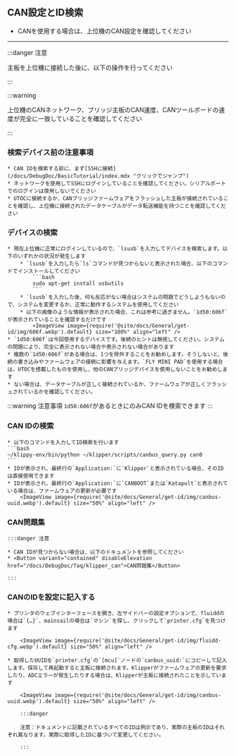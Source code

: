 ## CAN設定とID検索

* CANを使用する場合は、上位機のCAN設定を確認してください

----

:::danger 注意

主板を上位機に接続した後に、以下の操作を行ってください

:::


:::warning

上位機のCANネットワーク、ブリッジ主板のCAN速度、CANツールボードの速度が完全に一致していることを確認してください

:::

### 検索デバイス前の注意事項

    * CAN IDを検索する前に、まず[SSHに接続](/docs/DebugDoc/BasicTutorial/index.mdx "クリックでジャンプ")
    * ネットワークを使用してSSHにログインしていることを確認してください。シリアルポートでのログインは使用しないでください
    * UTOCに接続するか、CANブリッジファームウェアをフラッシュした主板が接続されていることを確認し、上位機に接続されたデータケーブルがデータ転送機能を持つことを確認してください

### デバイスの検索

    * 現在上位機に正常にログインしているので、`lsusb`を入力してデバイスを検索します。以下のいずれかの状況が発生します
        * `lsusb`を入力したら`ls`コマンドが見つからないと表示された場合、以下のコマンドでインストールしてください
            ```bash
            sudo apt-get install usbutils
            ```
        * `lsusb`を入力した後、何も反応がない場合はシステムの問題でどうしようもないので、システムを変更するか、正常に動作するシステムを使用してください
        * 以下の画像のような情報が表示された場合、これは参考に過ぎません。`1d50:606f`が表示されていることを確認するだけです
            <ImageView image={require('@site/docs/General/get-id/img/606f.webp').default} size="100%" align="left" />
    * `1d50:606f`は今回使用するデバイスです。後続のヒントは無視してください。システムの問題により、完全に表示されない場合や表示されない場合があります
    * 複数の`1d50:606f`がある場合は、1つを除外することをお勧めします。そうしないと、後続の書き込みやファームウェアの接続に影響を与えます。`FLY MINI PAD`を使用する場合は、UTOCを搭載したものを使用し、他のCANブリッジデバイスを使用しないことをお勧めします
    * ない場合は、データケーブルが正しく接続されているか、ファームウェアが正しくフラッシュされているかを確認してください。

:::warning 注意事項
`1d50:606f`があるときにのみCAN IDを検索できます
:::

### CAN IDの検索

    * 以下のコマンドを入力してID検索を行います
    ```bash
    ~/klippy-env/bin/python ~/klipper/scripts/canbus_query.py can0
    ```
    * IDが表示され、最終行の`Application:`に`Klipper`と表示されている場合、そのIDは直接使用できます
    * IDが表示され、最終行の`Application:`に`CANBOOT`または`Katapult`と表示されている場合は、ファームウェアの更新が必要です
        <ImageView image={require('@site/docs/General/get-id/img/canbus-uuid.webp').default} size="50%" align="left" />


### CAN問題集

    :::danger 注意

    * CAN IDが見つからない場合は、以下のドキュメントを参照してください  
    * <Button variant="contained" disableElevation href="/docs/DebugDoc/faq/klipper_can">CAN問題集</Button>

    :::

### CANのIDを設定に記入する

    * プリンタのウェブインターフェースを開き、左サイドバーの設定オプションで、fluiddの場合は`{…}`、mainsailの場合は`マシン`を探し、クリックして`printer.cfg`を見つけます

        <ImageView image={require('@site/docs/General/get-id/img/fluidd-cfg.webp').default} size="50%" align="left" />

    * 取得したUUIDを`printer.cfg`の`[mcu]`ノードの`canbus_uuid:`にコピーして記入します。保存して再起動すると主板に接続されます。Klipperがファームウェアの更新を要求したり、ADCエラーが発生したりする場合は、Klipperが主板に接続されたことを示しています

        <ImageView image={require('@site/docs/General/get-id/img/canbus-uuid.webp').default} size="50%" align="left" />

        :::danger

        注意：ドキュメントに記載されているすべてのIDは例示であり、実際の主板のIDはそれぞれ異なります。実際に取得したIDに基づいて変更してください。

        :::